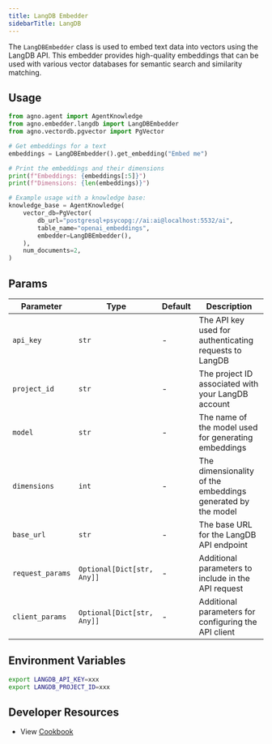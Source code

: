 ```yaml
---
title: LangDB Embedder
sidebarTitle: LangDB
---
```


The `LangDBEmbedder` class is used to embed text data into vectors using the LangDB API. This embedder provides high-quality embeddings that can be used with various vector databases for semantic search and similarity matching.

## Usage

```python cookbook/embedders/langdb_embedder.py
from agno.agent import AgentKnowledge
from agno.embedder.langdb import LangDBEmbedder
from agno.vectordb.pgvector import PgVector

# Get embeddings for a text
embeddings = LangDBEmbedder().get_embedding("Embed me")

# Print the embeddings and their dimensions
print(f"Embeddings: {embeddings[:5]}")
print(f"Dimensions: {len(embeddings)}")

# Example usage with a knowledge base:
knowledge_base = AgentKnowledge(
    vector_db=PgVector(
        db_url="postgresql+psycopg://ai:ai@localhost:5532/ai",
        table_name="openai_embeddings",
        embedder=LangDBEmbedder(),
    ),
    num_documents=2,
)
```

## Params

| Parameter         | Type                       | Default | Description                                                      |
| ----------------- | -------------------------- | ------- | ---------------------------------------------------------------- |
| `api_key`         | `str`                      | -       | The API key used for authenticating requests to LangDB             |
| `project_id`      | `str`                      | -       | The project ID associated with your LangDB account                |
| `model`           | `str`                      | -       | The name of the model used for generating embeddings              |
| `dimensions`      | `int`                      | -       | The dimensionality of the embeddings generated by the model       |
| `base_url`        | `str`                      | -       | The base URL for the LangDB API endpoint                          |
| `request_params`  | `Optional[Dict[str, Any]]` | -       | Additional parameters to include in the API request                |
| `client_params`   | `Optional[Dict[str, Any]]` | -       | Additional parameters for configuring the API client               |

## Environment Variables

```bash
export LANGDB_API_KEY=xxx
export LANGDB_PROJECT_ID=xxx
```

## Developer Resources
- View [Cookbook](https://github.com/agno-agi/agno/tree/v2.0/cookbook/agent_concepts/knowledge/embedders/langdb_embedder.py)
